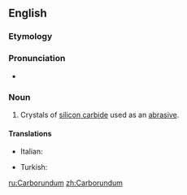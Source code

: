 {{also|carborundum}}
==English==

===Etymology===
{{blend|carbon|corundum}}

===Pronunciation===
* {{IPA|/kɑɹbəˈɹʌndəm/|lang=en}}

===Noun===
{{wikipedia}}
{{en-proper noun|-}}

# Crystals of [[silicon carbide]] used as an [[abrasive]].

====Translations====
{{trans-top|crystals of silicon carbide used as an abrasive}}
* Italian: {{t-|it|carborundum|m}}
{{trans-mid}}
* Turkish: {{t-|tr|Karburundum}}
{{trans-bottom}}

[[ru:Carborundum]]
[[zh:Carborundum]]